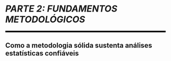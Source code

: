 
```{=latex}
\cftaddtitleline{toc}{chapter}{\rule{\textwidth}{0.4pt}}{}
```

# *PARTE 2: FUNDAMENTOS METODOLÓGICOS* {#parte-2 .unnumbered}

<!--script for generating HORIZONTAL LINE-->
<hr style="height:5px;border-width:0;color:black;background-color:black">

```{=latex}
\par\noindent\rule{\textwidth}{0.05in}
```

## Como a metodologia sólida sustenta análises estatísticas confiáveis {.unnumbered .unlisted}

```{=latex}
\markboth{}{}
```
